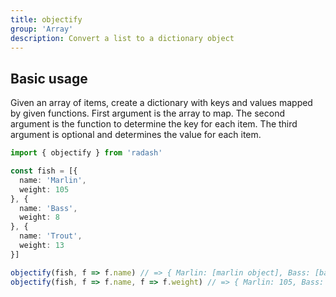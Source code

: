 ```yaml
---
title: objectify
group: 'Array'
description: Convert a list to a dictionary object
---
```





## Basic usage

Given an array of items, create a dictionary with keys and values mapped by given functions.
First argument is the array to map. The second argument is the function to determine the key
for each item. The third argument is optional and determines the value for each item.

```ts
import { objectify } from 'radash'

const fish = [{
  name: 'Marlin',
  weight: 105
}, {
  name: 'Bass',
  weight: 8
}, {
  name: 'Trout',
  weight: 13
}]

objectify(fish, f => f.name) // => { Marlin: [marlin object], Bass: [bass object], ... }
objectify(fish, f => f.name, f => f.weight) // => { Marlin: 105, Bass: 8, Trout: 13 }
```









